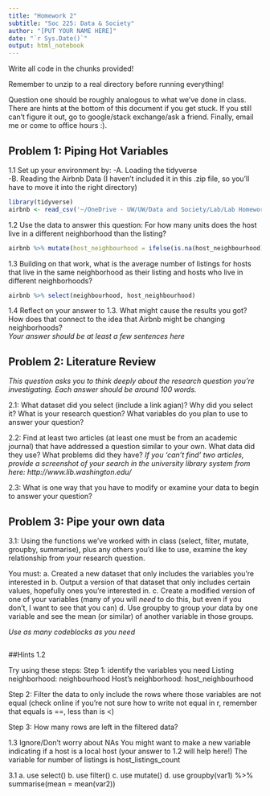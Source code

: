 ```yaml
---
title: "Homework 2"
subtitle: "Soc 225: Data & Society"
author: "[PUT YOUR NAME HERE]"
date: "`r Sys.Date()`"
output: html_notebook
---
```


Write all code in the chunks provided!

Remember to unzip to a real directory before running everything!

Question one should be roughly analogous to what we've done in class. There are hints at the bottom of this document if you get stuck. If you still can't figure it out, go to google/stack exchange/ask a friend. Finally, email me or come to office hours :).

## Problem 1: Piping Hot Variables

1.1 Set up your environment by: 
-A. Loading the tidyverse  
-B. Reading the Airbnb Data (I haven't included it in this .zip file, so you'll have to move it into the right directory)  
  
```r
library(tidyverse)
airbnb <- read_csv('~/OneDrive - UW/UW/Data and Society/Lab/Lab Homeworks/Homework 1/airbnb.csv') #from the tidyverse, it makes nice factors
```
  
1.2 Use the data to answer this question: For how many units does the host live in a different neighborhood than the listing?  
```r
airbnb %>% mutate(host_neighbourhood = ifelse(is.na(host_neighbourhood),'none',host_neighbourhood)) %>% filter(neighbourhood == host_neighbourhood)
```
  
1.3 Building on that work, what is the average number of listings for hosts that live in the same neighborhood as their listing and hosts who live in different neighborhoods? 
  
```r
airbnb %>% select(neighbourhood, host_neighbourhood)
```
  
1.4 Reflect on your answer to 1.3. What might cause the results you got? How does that connect to the idea that Airbnb might be changing neighborhoods?   
  *Your answer should be at least a few sentences here*

## Problem 2: Literature Review
*This question asks you to think deeply about the research question you're investigating. Each answer should be around 100 words.*

2.1: What dataset did you select (include a link agian)? Why did you select it? What is your research question? What variables do you plan to use to answer your question?

2.2: Find at least two articles (at least one must be from an academic journal) that have addressed a question similar to your own. What data did they use? What problems did they have? *If you 'can't find' two articles, provide a screenshot of your search in the university library system from here: http://www.lib.washington.edu/*

2.3: What is one way that you have to modify or examine your data to begin to answer your question?

## Problem 3: Pipe your own data

3.1: Using the functions we've worked with in class (select, filter, mutate, groupby, summarise), plus any others you'd like to use, examine the key relationship from your research question.

You must:
a. Created a new dataset that only includes the variables you're interested in
b. Output a version of that dataset that only includes certain values, hopefully ones you're interested in.
c. Create a modified version of one of your variables (many of you will *need* to do this, but even if you don't, I want to see that you can)
d. Use groupby to group your data by one variable and see the mean (or similar) of another variable in those groups.

*Use as many codeblocks as you need*
  
```r

```


##Hints
1.2

Try using these steps:
Step 1: identify the variables you need
Listing neighborhood: neighbourhood
Host's neighborhood: host_neighbourhood

Step 2: Filter the data to only include the rows where those variables are not equal (check online if you're not sure how to write not equal in r, remember that equals is ==, less than is <)

Step 3: How many rows are left in the filtered data?

1.3
Ignore/Don't worry about NAs
You might want to make a new variable indicating if a host is a local host (your answer to 1.2 will help here!)
The variable for number of listings is host_listings_count

3.1
a. use select()
b. use filter()
c. use mutate()
d. use groupby(var1) %>% summarise(mean = mean(var2))
